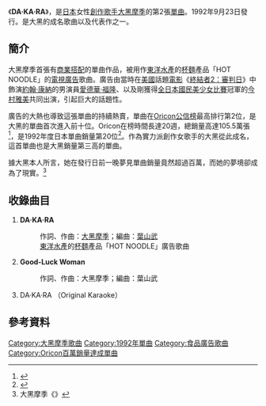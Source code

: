 {{Infobox Single 
| Name           = DA·KA·RA 
| Artist         = [[大黑摩季|大黑摩季]]
| Album          = [[DA_DA_DA|DA DA DA]]
| Released       = 1992年9月23日 
| Format         = 
| Recorded       = 
| Genre          = [[J-POP|J-POP]]
| Length         = 
| Label          = [[EMI音樂日本|東芝EMI]]
| Writer         = [[大黑摩季|大黑摩季]]
| Producer       = [[長戶大幸|長戶大幸]]<br />[[吉江一男|吉江一男]]
| Certification  = 
| Chart position = * 週間最高排行第2位（[[Oricon公信榜|Oricon]]）
*1992年度年間排行第20位（[[Oricon公信榜|Oricon]]）
| Last single    = [[STOP_MOTION_(大黑摩季單曲)|STOP MOTION]]<br />（1992年）
| This single    = '''DA·KA·RA'''<br />（1992年）
| Next single    = [[等一下|等一下]]<br />（1993年）
}}
《'''DA·KA·RA'''》，是[[日本|日本]]女性[[創作歌手|創作歌手]][[大黑摩季|大黑摩季]]的第2張[[單曲|單曲]]。1992年9月23日發行。是大黑的成名歌曲以及代表作之一。

==簡介==
大黑摩季首張有[[商業搭配|商業搭配]]的單曲作品，被用作[[東洋水產|東洋水產]]的[[杯麵|杯麵]]產品「HOT NOODLE」的[[電視廣告|電視廣告]]歌曲。廣告由當時在[[美國|美國]]話題[[電影|電影]]《[[終結者2：審判日|終結者2：審判日]]》中飾演[[約翰·康納|約翰·康納]]的男演員[[愛德華·福隆|愛德華·福隆]]、以及剛獲得[[全日本國民美少女比賽|全日本國民美少女比賽]]冠軍的[[今村雅美|今村雅美]]共同出演，引起巨大的話題性。

廣告的大熱也導致這張單曲的持續熱賣，單曲在[[Oricon公信榜|Oricon公信榜]]最高排行第2位，是大黑的單曲首次進入前十位。Oricon在榜時間長達20週，總銷量高達105.5萬張<ref>{{Cite web |url=http://www.musictvprogram.com/corner-ranking-single.html |title=历代单曲排行榜 |access-date=2010-12-18 |archive-url=https://web.archive.org/web/20100827183309/http://www.musictvprogram.com/corner-ranking-single.html |archive-date=2010-08-27 |dead-url=yes }}</ref>，是1992年度日本單曲銷量第20位<ref>{{Cite web |url=http://www.musictvprogram.com/corner-ranking-1994.html |title=1994年间单曲排行榜 TOP100 |access-date=2010-12-18 |archive-url=https://web.archive.org/web/20110520131117/http://musictvprogram.com/corner-ranking-1994.html |archive-date=2011-05-20 |dead-url=yes }}</ref>。作為實力派創作女歌手的大黑從此成名，這首單曲也是大黑銷量第三高的單曲。

據大黑本人所言，她在發行日前一晚夢見單曲銷量竟然超過百萬，而她的夢境卻成為了現實。<ref>大黑摩季《{{lang|ja|ありがとうなんて絶対言わない}}》</ref>

==收錄曲目==
#'''DA·KA·RA'''
#:作詞、作曲：[[大黑摩季|大黑摩季]]；編曲：[[葉山武|葉山武]]
#:[[東洋水產|東洋水產]]的[[杯麵|杯麵]]產品「HOT NOODLE」廣告歌曲
#'''Good-Luck Woman'''
#:作詞、作曲：大黑摩季；編曲：葉山武
#DA·KA·RA （Original Karaoke）

==參考資料==
{{reflist}}

{{DEFAULTSORT:Da Ka Ra}}
[[Category:大黑摩季歌曲|Category:大黑摩季歌曲]]
[[Category:1992年單曲|Category:1992年單曲]]
[[Category:食品廣告歌曲|Category:食品廣告歌曲]]
[[Category:Oricon百萬銷量達成單曲|Category:Oricon百萬銷量達成單曲]]